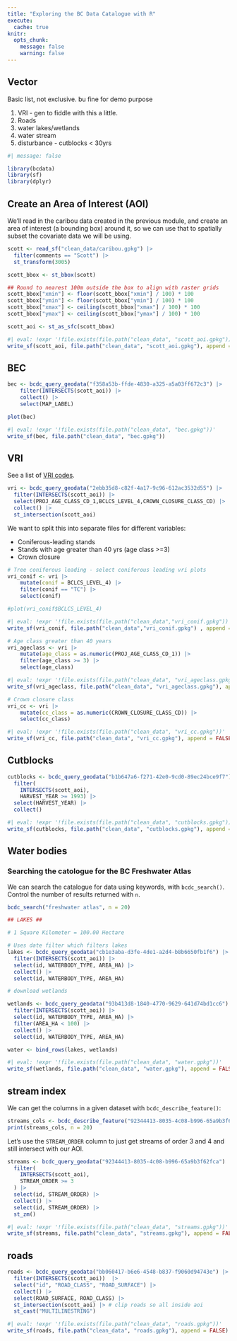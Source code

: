 ```yaml
---
title: "Exploring the BC Data Catalogue with R"
execute: 
  cache: true
knitr:
  opts_chunk:
    message: false
    warning: false
---
```


## Vector

Basic list, not exclusive. bu fine for demo purpose

1) VRI  - gen to fiddle with this a little. 
2) Roads
3) water lakes/wetlands
4) water stream
5) disturbance - cutblocks < 30yrs 

```r
#| message: false

library(bcdata)
library(sf)
library(dplyr)
```

## Create an Area of Interest (AOI)

We'll read in the caribou data created in the previous module, and create an 
area of interest (a bounding box) around it, so we can use that to spatially 
subset the covariate data we will be using.

```r
scott <- read_sf("clean_data/caribou.gpkg") |> 
  filter(comments == "Scott") |> 
  st_transform(3005)

scott_bbox <- st_bbox(scott)

## Round to nearest 100m outside the box to align with raster grids
scott_bbox["xmin"] <- floor(scott_bbox["xmin"] / 100) * 100
scott_bbox["ymin"] <- floor(scott_bbox["ymin"] / 100) * 100
scott_bbox["xmax"] <- ceiling(scott_bbox["xmax"] / 100) * 100
scott_bbox["ymax"] <- ceiling(scott_bbox["ymax"] / 100) * 100

scott_aoi <- st_as_sfc(scott_bbox)
```

```r
#| eval: !expr '!file.exists(file.path("clean_data", "scott_aoi.gpkg"))'
write_sf(scott_aoi, file.path("clean_data", "scott_aoi.gpkg"), append = FALSE)
```

## BEC

```r
bec <- bcdc_query_geodata("f358a53b-ffde-4830-a325-a5a03ff672c3") |>
    filter(INTERSECTS(scott_aoi)) |> 
    collect() |> 
    select(MAP_LABEL)

plot(bec)
```

```r
#| eval: !expr '!file.exists(file.path("clean_data", "bec.gpkg"))'
write_sf(bec, file.path("clean_data", "bec.gpkg"))
```
 
## VRI

See a list of [VRI codes](https://www2.gov.bc.ca/assets/gov/farming-natural-resources-and-industry/forestry/stewardship/forest-analysis-inventory/data-management/standards/vegcomp_poly_rank1_data_dictionaryv5_2019.pdf).

```r
vri <- bcdc_query_geodata("2ebb35d8-c82f-4a17-9c96-612ac3532d55") |> 
  filter(INTERSECTS(scott_aoi)) |> 
  select(PROJ_AGE_CLASS_CD_1,BCLCS_LEVEL_4,CROWN_CLOSURE_CLASS_CD) |>  
  collect() |> 
  st_intersection(scott_aoi)
```

We want to split this into separate files for different variables:

- Coniferous-leading stands
- Stands with age greater than 40 yrs (age class >=3)
- Crown closure

```r

# Tree coniferous leading - select coniferous leading vri plots
vri_conif <- vri |>  
    mutate(conif = BCLCS_LEVEL_4) |> 
    filter(conif == "TC") |> 
    select(conif)

#plot(vri_conif$BCLCS_LEVEL_4)
```

```r
#| eval: !expr '!file.exists(file.path("clean_data","vri_conif.gpkg"))'
write_sf(vri_conif, file.path("clean_data","vri_conif.gpkg") , append = FALSE)
```

```r
# Age class greater than 40 years
vri_ageclass <- vri |> 
    mutate(age_class = as.numeric(PROJ_AGE_CLASS_CD_1)) |> 
    filter(age_class >= 3) |> 
    select(age_class)
```

```r
#| eval: !expr '!file.exists(file.path("clean_data", "vri_ageclass.gpkg"))'
write_sf(vri_ageclass, file.path("clean_data", "vri_ageclass.gpkg"), append = FALSE)
```

```r
# Crown closure class 
vri_cc <- vri |> 
    mutate(cc_class = as.numeric(CROWN_CLOSURE_CLASS_CD)) |> 
    select(cc_class)
```

```r
#| eval: !expr '!file.exists(file.path("clean_data", "vri_cc.gpkg"))'
write_sf(vri_cc, file.path("clean_data", "vri_cc.gpkg"), append = FALSE)
```
 
## Cutblocks

```r
cutblocks <- bcdc_query_geodata("b1b647a6-f271-42e0-9cd0-89ec24bce9f7") |>
  filter(
    INTERSECTS(scott_aoi), 
    HARVEST_YEAR >= 1993) |>
  select(HARVEST_YEAR) |>
  collect()
```

```r
#| eval: !expr '!file.exists(file.path("clean_data", "cutblocks.gpkg"))'
write_sf(cutblocks, file.path("clean_data", "cutblocks.gpkg"), append = FALSE)
```

## Water bodies

### Searching the catologue for the BC Freshwater Atlas

We can search the catalogue for data using keywords, with `bcdc_search()`. Control
the number of results returned with `n`.

```r
bcdc_search("freshwater atlas", n = 20)
```

```r

## LAKES ##

# 1 Square Kilometer = 100.00 Hectare

# Uses date filter which filters lakes
lakes <- bcdc_query_geodata("cb1e3aba-d3fe-4de1-a2d4-b8b6650fb1f6") |>
  filter(INTERSECTS(scott_aoi)) |>
  select(id, WATERBODY_TYPE, AREA_HA) |>
  collect() |> 
  select(id, WATERBODY_TYPE, AREA_HA)

# download wetlands

wetlands <- bcdc_query_geodata("93b413d8-1840-4770-9629-641d74bd1cc6") |>
  filter(INTERSECTS(scott_aoi)) |>
  select(id, WATERBODY_TYPE, AREA_HA) |>
  filter(AREA_HA < 100) |>
  collect() |> 
  select(id, WATERBODY_TYPE, AREA_HA)

water <- bind_rows(lakes, wetlands)
```

```r
#| eval: !expr '!file.exists(file.path("clean_data", "water.gpkg"))'
write_sf(wetlands, file.path("clean_data", "water.gpkg"), append = FALSE)
```

## stream index

We can get the columns in a given dataset with `bcdc_describe_feature()`:

```r
streams_cols <- bcdc_describe_feature("92344413-8035-4c08-b996-65a9b3f62fca")
print(streams_cols, n = 20)
```

Let's use the `STREAM_ORDER` column to just get streams of order 3 and 4
and still intersect with our AOI.

```r
streams <- bcdc_query_geodata("92344413-8035-4c08-b996-65a9b3f62fca") |>
  filter(
    INTERSECTS(scott_aoi), 
    STREAM_ORDER >= 3
  ) |>
  select(id, STREAM_ORDER) |>
  collect() |> 
  select(id, STREAM_ORDER) |>
  st_zm()
```

```r
#| eval: !expr '!file.exists(file.path("clean_data", "streams.gpkg"))'
write_sf(streams, file.path("clean_data", "streams.gpkg"), append = FALSE)
```

## roads

```r
roads <- bcdc_query_geodata("bb060417-b6e6-4548-b837-f9060d94743e") |> 
  filter(INTERSECTS(scott_aoi))  |> 
  select("id", "ROAD_CLASS", "ROAD_SURFACE") |> 
  collect() |> 
  select(ROAD_SURFACE, ROAD_CLASS) |> 
  st_intersection(scott_aoi) |> # clip roads so all inside aoi
  st_cast("MULTILINESTRING")
```

```r
#| eval: !expr '!file.exists(file.path("clean_data", "roads.gpkg"))'
write_sf(roads, file.path("clean_data", "roads.gpkg"), append = FALSE)
```
